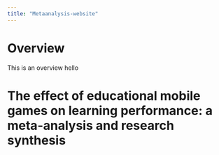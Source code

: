 ```yaml
---
title: "Metaanalysis-website"
---
```


# Overview

This is an overview hello


# The effect of educational mobile games on learning performance: a meta-analysis and research synthesis